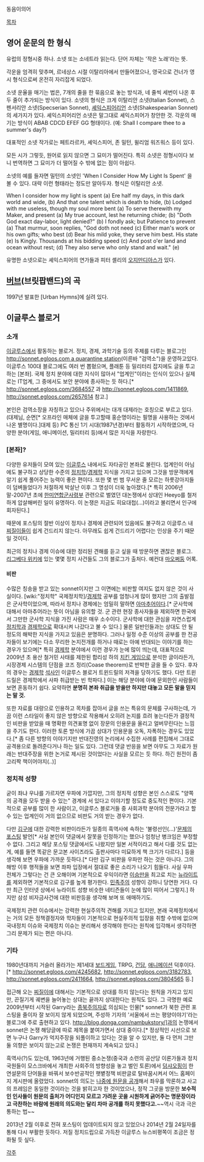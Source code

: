 동음이의어

[[목차]]

== 영어 운문의 한 형식 == 
유럽의 정형시중 하나. 소넷 또는 소네트라 읽는다. 단어 자체는 '작은 노래'라는 뜻.

각운을 엄격히 맞추며, 르네상스 시절 이탈리아에서 만들어졌으나, 영국으로 건너가 영시 형식으로써 온전히 자리잡게 되었다.

소넷 운율을 매기는 법은, 7개의 줄을 한 묶음으로 놓는 방식과, 네 줄씩 세번이 나온 후 두 줄이 추가되는 방식이 있다. 소넷의 형식은 크게 이탈리안 소넷(Italian Sonnet), 스펜서리안 소넷(Specserian Sonnet), [[셰익스피어]]리언 소넷(Shakespearian Sonnet)의 세가지가 있다. 셰익스피어리언 소넷은 말그대로 셰익스피어가 창안한 것. 각운의 매기는 방식이 ABAB CDCD EFEF GG 형태이다. (예: Shall I compare thee to a summer's day?)

대표적인 소넷 작가로는 페트라르카, 셰익스피어, 존 밀턴, 윌리엄 워즈워스 등이 있다.

모든 시가 그렇듯, 원어로 읽지 않으면 그 묘미가 떨어진다. 특히 소넷은 정형시이다 보니 번역하면 그 묘미가 더 떨어질 수 밖에 없는 점이 아쉽다.

소넷의 예를 들자면 밀턴의 소넷인 'When I Consider How My Light Is Spent' 을 볼 수 있다. 대략 이런 형태라는 정도만 알아두자. 형식은 이탈리안 소넷.

When I consider how my light is spent (a)
Ere half my days, in this dark world and wide, (b)
And that one talent which is death to hide, (b)
Lodged with me useless, though my soul more bent (a)
To serve therewith my Maker, and present (a)
My true account, lest he returning chide; (b)
"Doth God exact day-labor, light denied?" (b)
I fondly ask; but Patience to prevent (a)
That murmur, soon replies, "God doth not need (c)
Either man's work or his own gifts; who best (d)
Bear his mild yoke, they serve him best. His state (e)
Is Kingly. Thousands at his bidding speed (c)
And post o'er land and ocean without rest; (d)
They also serve who only stand and wait." (e)

유명한 소넷으로는 셰익스피어의 연가들과 피터 셸리의 [[오지만디아스]]가 있다.

== [[버브]](브릿팝밴드)의 곡 == 

1997년 발표한 [Urban Hymns]에 실려 있다.

== 이글루스 블로거 == 
=== 소개 ===
[[이글루스]]에서 활동하는 블로거. 정치, 경제, 과학기술 등의 주제를 다루는 블로그인 [[http://sonnet.egloos.com a quarantine station]](이른바 "검역소")을 운영하고있다. 이글루스 100대 블로그에도 여러 번 뽑혔으며, 플래툰 등 밀리터리 잡지에도 글을 투고하는 [본좌]. 국제 정치 분야에 대한 지식이 많아서 "업계인"이라는 인식이 있으나 실제로는 IT업계, 그 중에서도 보안 분야에 종사하는 듯 하다.[* http://sonnet.egloos.com/3684557 과 http://sonnet.egloos.com/1411869, http://sonnet.egloos.com/2657614 참고.]

본인은 검역소장을 자칭하고 있으나 주위에서는 대개 대제라는 호칭으로 부르고 있다. (대제님, 순면[* 오프라인 매체에 글을 투고할때 홍순명이라는 필명을 사용하는 것에서 나온 별명이다.]대제 등) PC 통신 1기 시대(1987년경)부터 활동하기 시작하였으며, 다양한 분야(게임, 애니메이션, 밀리터리 등)에서 많은 지식을 자랑한다.

=== [본좌]? ===
다양한 유저들이 모여 있는 [[이글루스]] 내에서도 자타공인 본좌로 불린다. 업계인이 아님에도 불구하고 상당한 수준의 [[정치학]]/[[경제학]] 지식을 가지고 있으며 그것을 방문객에게 알기 쉽게 풀어주는 능력이 좋은 편이다. 또한 몇 번 범 무서운 줄 모르는 하룻강아지들이 덤벼들었다가 처절하게 박살난 이후 그 명성이 더욱 높아졌다.[* 특히 2006년 말-2007년 초에 [[한미연합군사령부]] 관련으로 벌였던 대논쟁에서 상대인 Heeyo를 철저하게 압살해버린 일이 유명하다. 이 논쟁은 지금도 히요대첩(…)이라고 불리면서 인구에 회자된다.]

때문에 포스팅의 절반 이상이 정치나 경제에 관련되어 있음에도 불구하고 이글루스 내 [[찌질이]]들이 쉽게 건드리지 않는다. 아무래도 쉽게 건드리기 어렵다는 인상을 주기 때문일 것이다. 

최근의 정치나 경제 이슈에 대한 정리된 견해를 듣고 싶을 때 방문하면 괜찮은 블로그. [[리그베다 위키]]에 있는 몇몇 정치 사건들도 그의 블로그가 출처다. 예컨대 [[마오쩌둥]] 어록.

==== 비판 ====
수많은 칭송을 받고 있는 sonnet이지만 그 이면에는 비판할 여지도 없지 않은 것이 사실이다. [wiki:"정치학" 국제정치학]/[[경제학]] 공부를 엄청나게 많이 했지만 그의 출발점은 군사학이었으며, 따라서 정치나 경제에는 엄밀히 말하면 [[아마추어]]이다.[* 군사학에 대해서 아마추어라는 뜻이 아님을 유의할 것. 군 관련 현장 종사자들을 제외하면 한국에서 그만한 군사학 지식을 가진 사람은 매우 소수이다. 군사학에 대한 관심을 자연스럽게 [[정치학]]과 [[경제학]]으로 확대시켜 나갔다고 불 수 있다.] 물론 일반인들과는 상대도 안 될 정도의 해박한 지식을 가지고 있음은 분명하다. 그러나 일정 수준 이상의 공부를 한 전공자들이 보기에는 다소 무리한 논지전개를 하거나 때로는 아예 반대되는 이야기를 하는 경우가 있으며[* 특히 [[경제학]] 분야에서 이런 경우가 눈에 많이 띄는데, 대표적으로 2009년 초 용산 철거민 사태를 제한된 합리성 하의 [[치킨 게임]]으로 분석한 글이라든가, 시장경제 시스템의 단점을 코즈 정리(Coase theorem)로 반박한 글을 들 수 있다. 후자의 경우는 [[경제학]] [[석사]]인 이글루스 블로거 트윈드릴의 저격을 당하기도 했다. 다만 트윈드릴은 경제학에서 사파 취급받는 빈 학파다.] 이는 해당 분야에 아예 문외한인 사람들이 보면 혼동하기 쉽다. 요약하면 '''분명히 본좌 취급을 받을만 하지만 대놓고 모든 말을 믿지는 말 것.'''

또한 자료를 대량으로 인용하고 목차를 잡아서 글을 쓰는 특유의 문체를 구사하는데, 가끔 이런 스타일이 좋지 않은 방향으로 작용해서 오히려 논지를 흐려 놓는다든가 결정적인 비판을 받았을 때 명확한 의견표명 없이 장문의 인용문을 올리고 얼버무린다는 느낌을 주기도 한다. 이러한 토론 방식에 가끔 상대가 인용문을 오독, 자폭하는 경우도 있었다.[* 좀 다른 방향의 이야기지만 반대진영의 논리에서 수집한 사례를 편집해서 그대로 공격용으로 돌려준다거나 하는 일도 있다. 그런데 댓글 반응을 보면 아무도 그 자료가 원래는 반대주장을 위한 논거로 제시된 것이었다는 사실을 모르는 듯 하다. 하긴 원전이 좀 고리짝 책이어야지(..)]

=== 정치적 성향 ===
굳이 좌냐 우냐를 가르자면 우파에 가깝지만, 그의 정치적 성향은 본인 스스로도 "양쪽의 공격을 모두 받을 수 있는" 경계에 서 있다고 이야기할 정도로 중도적인 편이다. 기본적으로 공부를 많이 한 사람이고, 이글루스 블로거들 중 사회과학 분야의 전문가라고 할 수 있는 업계인이 거의 없으므로 비판도 거의 받는 경우가 없다.

다만 [[김구]]에 대한 강력한 비판이라든가 일종의 흑역사에 속하는 '불령선인(...)'[http://sonnet.egloos.com/3699012 문제의 포스팅] 발언[* 사실 본인이 댓글에서 잘못을 인정하기는 했으나 엄청난 병크임은 부정할 수 없다. 그리고 해당 포스팅 댓글에서도 나왔지만 일본 서적이라고 해서 다를 것도 없는게, 예를 들면 똑같은 문고본 사이즈라도 출판사마다 미묘하게 책 크기가 다르다.] 등을 생각해 보면 우파에 가까운 듯하다.[* 다만 김구 비판을 우파만 하는 것은 아니다. 그의 해방 이후 행적들을 보면 좌파 입장에서 절대로 좋은 소리가 나오기 힘들다. 사실 우파 전체가 그렇다는 건 큰 오해이며 기본적으로 우익이라면 [[이승만]]을 최고로 치는 [[뉴라이트]]를 제외하면 기본적으로 김구를 높게 평가한다. [[민족주의]] 성향이 강하니 당연한 거다. 다만 최근 인터넷 상에서 뉴라이트 성향 비슷한 네티즌들이 눈에 많이 띠어서 그렇지.] 하지만 삼성 비자금사건에 대한 비판등을 생각해 보며 또 애매하기도.

국제정치 관련 이슈에서는 강력한 현실주의적 견해를 가지고 있지만, 본래 국제정치에서는 거의 모든 정책결정자와 학자들이 기본적으로 현실주의적 입장을 취할 수밖에 없으며 국내정치 이슈와 국제정치 이슈는 분리해서 생각해야 한다는 원칙에 입각해서 생각하면 그리 문제가 되는 편은 아니다.

=== 기타 ===
1980년대까지 거슬러 올라가는 제1세대 [[보드게임]], TRPG, [[건담]], [[애니메이션]] 덕후이다.[* http://sonnet.egloos.com/4245682,  http://sonnet.egloos.com/3182783, http://sonnet.egloos.com/2411664,  http://sonnet.egloos.com/3804565 등.]

접근해 오는 [[찌질이]]에 대해서는 기본적으로 상대를 하지 않는다는 원칙을 가지고 있지만, 끈질기게 궤변을 늘어놓는 상대는 끝까지 상대한다는 원칙도 있다. 그 극명한 예로 2009년부터 시작된 Garry라는 [[종북주의자]]로 의심되는 인물[* sonnet가 북한 관련 포스팅을 줄이자 잘 보이지 않게 되었으며, 주성하 기자의 '서울에서 쓰는 평양이야기'라는 블로그에 주로 출현하고 있다. http://blog.donga.com/nambukstory/]과의 논쟁에서 sonnet은 논쟁 해당글에 따로 제목을 붙여가면서 상대 중이다.[* 정상적인 시선으로 보면 누구나 Garry가 억지주장을 되풀이하고 있다는 것을 알 수 있지만, 둘 다 먼저 그만둘 의향은 보이지 않는고로 논쟁은 현재까지 계속되고 있다.]

흑역사(?)도 있는데, 1963년에 거행된 중소논쟁(중국과 소련의 공산당 이론가들과 정치국원들이 모스크바에서 개최한 사회주의 방향성을 놓고 벌인 토론)에서 [[덩샤오핑]]이 한 연설문의 단어들을 바꿔서 보수반공적인 햇볕정책 비판글로 탈바꿈시켜서 어느 홈페이지 게시판에 올렸었다. sonnet의 의도는 [http://sonnet.egloos.com/3007555/ 나중에 원문을 공개]해서 좌우를 막론하고 사고의 프레임은 동일한 것이라는 것을 밝히고자 한 것이었으나, 정작 그곳을 방문한 '''보수적인 인사들이 원문의 출처가 어디인지 모르고 가려운 곳을 시원하게 긁어주는 명문장이라고 극찬하는 바람에 원래의 의도와는 달리 차마 공개를 하지 못했다고.'''~~역시 극과 극은 통하는 법~~

2013년 2월 이후로 전혀 포스팅이 업데이트되지 않고 있었으나 2014년 2월 24일자를 통해 다시 부활한 듯하다. 저질 정치드립으로 가득찬 이글루스 뉴스비평쪽이 조금은 정화될 듯 싶다.

[[각주]]
